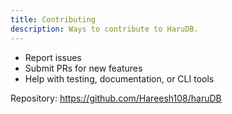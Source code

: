 ```yaml
---
title: Contributing
description: Ways to contribute to HaruDB.
---
```


- Report issues
- Submit PRs for new features
- Help with testing, documentation, or CLI tools

Repository: https://github.com/Hareesh108/haruDB
